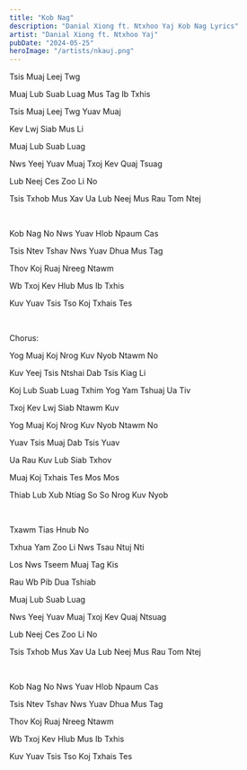 ```yaml
---
title: "Kob Nag"
description: "Danial Xiong ft. Ntxhoo Yaj Kob Nag Lyrics"
artist: "Danial Xiong ft. Ntxhoo Yaj"
pubDate: "2024-05-25"
heroImage: "/artists/nkauj.png"
---
```


Tsis Muaj Leej Twg

Muaj Lub Suab Luag Mus Tag Ib Txhis

Tsis Muaj Leej Twg Yuav Muaj

Kev Lwj Siab Mus Li

Muaj Lub Suab Luag

Nws Yeej Yuav Muaj Txoj Kev Quaj Tsuag

Lub Neej Ces Zoo Li No

Tsis Txhob Mus Xav Ua Lub Neej Mus Rau Tom Ntej

<br />

Kob Nag No Nws Yuav Hlob Npaum Cas

Tsis Ntev Tshav Nws Yuav Dhua Mus Tag

Thov Koj Ruaj Nreeg Ntawm

Wb Txoj Kev Hlub Mus Ib Txhis

Kuv Yuav Tsis Tso Koj Txhais Tes

<br />

Chorus:

Yog Muaj Koj Nrog Kuv Nyob Ntawm No

Kuv Yeej Tsis Ntshai Dab Tsis Kiag Li

Koj Lub Suab Luag Txhim Yog Yam Tshuaj Ua Tiv

Txoj Kev Lwj Siab Ntawm Kuv

Yog Muaj Koj Nrog Kuv Nyob Ntawm No

Yuav Tsis Muaj Dab Tsis Yuav

Ua Rau Kuv Lub Siab Txhov

Muaj Koj Txhais Tes Mos Mos

Thiab Lub Xub Ntiag So So Nrog Kuv Nyob

<br />

Txawm Tias Hnub No

Txhua Yam Zoo Li Nws Tsau Ntuj Nti

Los Nws Tseem Muaj Tag Kis

Rau Wb Pib Dua Tshiab

Muaj Lub Suab Luag

Nws Yeej Yuav Muaj Txoj Kev Quaj Ntsuag

Lub Neej Ces Zoo Li No

Tsis Txhob Mus Xav Ua Lub Neej Mus Rau Tom Ntej

<br />

Kob Nag No Nws Yuav Hlob Npaum Cas

Tsis Ntev Tshav Nws Yuav Dhua Mus Tag

Thov Koj Ruaj Nreeg Ntawm

Wb Txoj Kev Hlub Mus Ib Txhis

Kuv Yuav Tsis Tso Koj Txhais Tes
